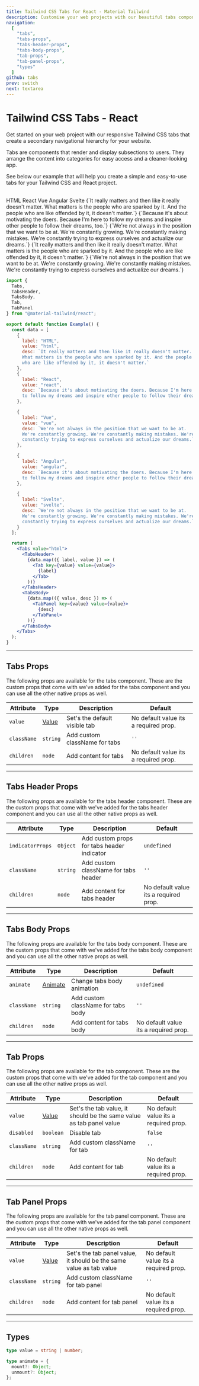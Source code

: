 ```yaml
---
title: Tailwind CSS Tabs for React - Material Tailwind
description: Customise your web projects with our beautiful tabs component for Tailwind CSS and React using Material Design guidelines.
navigation:
  [
    "tabs",
    "tabs-props",
    "tabs-header-props",
    "tabs-body-props",
    "tab-props",
    "tab-panel-props",
    "types"
  ]
github: tabs
prev: switch
next: textarea
---
```


# Tailwind CSS Tabs - React

Get started on your web project with our responsive Tailwind CSS tabs that create a secondary navigational hierarchy for your website.

Tabs are components that render and display subsections to users. They arrange the content into categories for easy access and a cleaner-looking app.

See below our example that will help you create a simple and easy-to-use tabs for your Tailwind CSS and React project.

<br />

<ComponentCard id="tabs">
  <Tabs value="html">
    <TabsHeader>
      <Tab value="html">HTML</Tab>
      <Tab value="react">React</Tab>
      <Tab value="vue">Vue</Tab>
      <Tab value="angular">Angular</Tab>
      <Tab value="svelte">Svelte</Tab>
    </TabsHeader>
    <TabsBody>
      <TabPanel value="html">
        {`It really matters and then like it really doesn't matter. What
          matters is the people who are sparked by it. And the people who are
          like offended by it, it doesn't matter.`}
      </TabPanel>
      <TabPanel value="react">
        {`Because it's about motivating the doers. Because I'm here
          to follow my dreams and inspire other people to follow their dreams, too.`}
      </TabPanel>
      <TabPanel value="vue">
        {`We're not always in the position that we want to be at.
          We're constantly growing. We're constantly making mistakes.
          We're constantly trying to express ourselves and actualize our
          dreams.`}
      </TabPanel>
      <TabPanel value="angular">
        {`It really matters and then like it really doesn't matter. What
          matters is the people who are sparked by it. And the people who are
          like offended by it, it doesn't matter.`}
      </TabPanel>
      <TabPanel value="svelte">
        {`We're not always in the position that we want to be at.
          We're constantly growing. We're constantly making mistakes.
          We're constantly trying to express ourselves and actualize our
          dreams.`}
      </TabPanel>
    </TabsBody>
  </Tabs>
</ComponentCard>

```jsx showLineNumbers
import {
  Tabs,
  TabsHeader,
  TabsBody,
  Tab,
  TabPanel
} from "@material-tailwind/react";

export default function Example() {
  const data = [
    {
      label: "HTML",
      value: "html",
      desc: `It really matters and then like it really doesn't matter.
      What matters is the people who are sparked by it. And the people 
      who are like offended by it, it doesn't matter.`
    },
    {
      label: "React",
      value: "react",
      desc: `Because it's about motivating the doers. Because I'm here
      to follow my dreams and inspire other people to follow their dreams, too.`
    },

    {
      label: "Vue",
      value: "vue",
      desc: `We're not always in the position that we want to be at.
      We're constantly growing. We're constantly making mistakes. We're 
      constantly trying to express ourselves and actualize our dreams.`
    },

    {
      label: "Angular",
      value: "angular",
      desc: `Because it's about motivating the doers. Because I'm here
      to follow my dreams and inspire other people to follow their dreams, too.`
    },

    {
      label: "Svelte",
      value: "svelte",
      desc: `We're not always in the position that we want to be at.
      We're constantly growing. We're constantly making mistakes. We're 
      constantly trying to express ourselves and actualize our dreams.`
    }
  ];

  return (
    <Tabs value="html">
      <TabsHeader>
        {data.map(({ label, value }) => (
          <Tab key={value} value={value}>
            {label}
          </Tab>
        ))}
      </TabsHeader>
      <TabsBody>
        {data.map(({ value, desc }) => (
          <TabPanel key={value} value={value}>
            {desc}
          </TabPanel>
        ))}
      </TabsBody>
    </Tabs>
  );
}
```

---

## Tabs Props

<span id="tabs-props" className="scroll-mt-48" />
The following props are available for the tabs component. These are the custom props
that come with we've added for the tabs component and you can use all the other native
props as well.

| Attribute   | Type                      | Description                   | Default                               |
| ----------- | ------------------------- | ----------------------------- | ------------------------------------- |
| `value`     | [Value](#types)           | Set's the default visible tab | No default value its a required prop. |
| `className` | <Code small>string</Code> | Add custom className for tabs | `''`                                  |
| `children`  | <Code small>node</Code>   | Add content for tabs          | No default value its a required prop. |

---

## Tabs Header Props

<span id="tabs-header-props" className="scroll-mt-48" />
The following props are available for the tabs header component. These are the custom
props that come with we've added for the tabs header component and you can use all
the other native props as well.

| Attribute        | Type                      | Description                                | Default                               |
| ---------------- | ------------------------- | ------------------------------------------ | ------------------------------------- |
| `indicatorProps` | <Code small>Object</Code> | Add custom props for tabs header indicator | <Code small>undefined</Code>          |
| `className`      | <Code small>string</Code> | Add custom className for tabs header       | `''`                                  |
| `children`       | <Code small>node</Code>   | Add content for tabs header                | No default value its a required prop. |

---

## Tabs Body Props

<span id="tabs-body-props" className="scroll-mt-48" />
The following props are available for the tabs body component. These are the custom
props that come with we've added for the tabs body component and you can use all
the other native props as well.

| Attribute   | Type                      | Description                        | Default                               |
| ----------- | ------------------------- | ---------------------------------- | ------------------------------------- |
| `animate`   | [Animate](#types)         | Change tabs body animation         | <Code small>undefined</Code>          |
| `className` | <Code small>string</Code> | Add custom className for tabs body | `''`                                  |
| `children`  | <Code small>node</Code>   | Add content for tabs body          | No default value its a required prop. |

---

## Tab Props

<span id="tab-props" className="scroll-mt-48" />
The following props are available for the tab component. These are the custom props
that come with we've added for the tab component and you can use all the other native
props as well.

| Attribute   | Type                       | Description                                                         | Default                               |
| ----------- | -------------------------- | ------------------------------------------------------------------- | ------------------------------------- |
| `value`     | [Value](#types)            | Set's the tab value, it should be the same value as tab panel value | No default value its a required prop. |
| `disabled`  | <Code small>boolean</Code> | Disable tab                                                         | <Code small>false</Code>              |
| `className` | <Code small>string</Code>  | Add custom className for tab                                        | `''`                                  |
| `children`  | <Code small>node</Code>    | Add content for tab                                                 | No default value its a required prop. |

---

## Tab Panel Props

<span id="tab-panel-props" className="scroll-mt-48" />
The following props are available for the tab panel component. These are the custom
props that come with we've added for the tab panel component and you can use all
the other native props as well.

| Attribute   | Type                      | Description                                                         | Default                               |
| ----------- | ------------------------- | ------------------------------------------------------------------- | ------------------------------------- |
| `value`     | [Value](#types)           | Set's the tab panel value, it should be the same value as tab value | No default value its a required prop. |
| `className` | <Code small>string</Code> | Add custom className for tab panel                                  | `''`                                  |
| `children`  | <Code small>node</Code>   | Add content for tab panel                                           | No default value its a required prop. |

---

## Types

<span id="types" className="scroll-mt-48" />

```ts
type value = string | number;
```

```ts
type animate = {
  mount?: Object;
  unmount?: Object;
};
```
